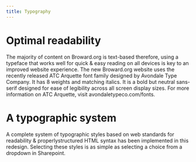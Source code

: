 ```yaml
---
title: Typography
---
```


# Optimal readability

The majority of content on Broward.org is text-based therefore, using a typeface that works well for quick & easy reading on all devices is key to an improved website experience. The new Broward.org website uses the recently released ATC Arquette font family designed by Avondale Type Company. It has 8 weights and matching italics. It is a bold but neutral sans-serif designed for ease of legibility across all screen display sizes. For more information on ATC Arquette, visit avondaletypeco.com/fonts.

# A typographic system

A complete system of typographic styles based on web standards for readability & properlystructured HTML syntax has been implemented in this redesign. Selecting these styles is as simple as selecting a choice from a dropdown in Sharepoint.
